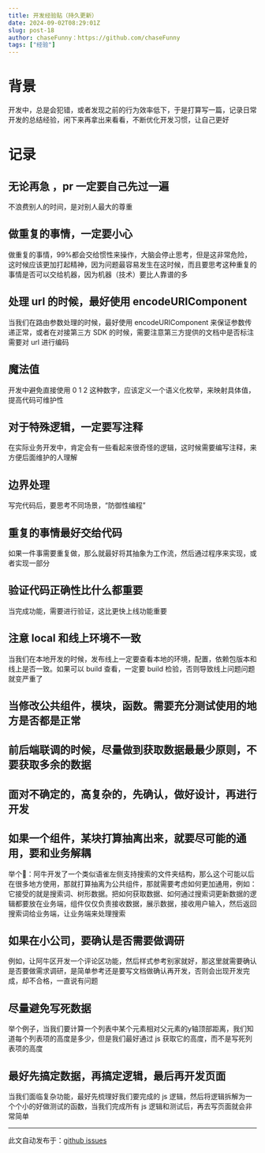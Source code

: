 ```yaml
---
title: 开发经验贴（持久更新）
date: 2024-09-02T08:29:01Z
slug: post-18
author: chaseFunny：https://github.com/chaseFunny
tags: ["经验"]
---
```


# 背景
开发中，总是会犯错，或者发现之前的行为效率低下，于是打算写一篇，记录日常开发的总结经验，闲下来再拿出来看看，不断优化开发习惯，让自己更好
# 记录

## 无论再急 ，pr 一定要自己先过一遍

不浪费别人的时间，是对别人最大的尊重

## 做重复的事情，一定要小心

做重复的事情，99%都会交给惯性来操作，大脑会停止思考，但是这非常危险，这时候应该更加打起精神，因为问题最容易发生在这时候，而且要思考这种重复的事情是否可以交给机器，因为机器（技术）要比人靠谱的多

##  处理 url 的时候，最好使用 encodeURIComponent

当我们在路由参数处理的时候，最好使用 encodeURIComponent 来保证参数传递正常，或者在对接第三方 SDK 的时候，需要注意第三方提供的文档中是否标注需要对 url 进行编码

## 魔法值

开发中避免直接使用 0 1 2 这种数字，应该定义一个语义化枚举，来映射具体值，提高代码可维护性

## 对于特殊逻辑，一定要写注释

在实际业务开发中，肯定会有一些看起来很奇怪的逻辑，这时候需要编写注释，来方便后面维护的人理解

## 边界处理

写完代码后，要思考不同场景，“防御性编程”

##  重复的事情最好交给代码

如果一件事需要重复做，那么就最好将其抽象为工作流，然后通过程序来实现，或者实现一部分

## 验证代码正确性比什么都重要

当完成功能，需要进行验证，这比更快上线功能重要

## 注意 local 和线上环境不一致

当我们在本地开发的时候，发布线上一定要查看本地的环境，配置，依赖包版本和线上是否一致。如果可以 build 查看，一定要 build 检验，否则导致线上问题问题就变严重了

## 当修改公共组件，模块，函数。需要充分测试使用的地方是否都是正常

## 前后端联调的时候，尽量做到获取数据最最少原则，不要获取多余的数据

## 面对不确定的，高复杂的，先确认，做好设计，再进行开发

## 如果一个组件，某块打算抽离出来，就要尽可能的通用，要和业务解耦

举个🌰：阿牛开发了一个类似语雀左侧支持搜索的文件夹结构，那么这个可能以后在很多地方使用，那就打算抽离为公共组件，那就需要考虑如何更加通用，例如：它接受的就是搜索词、树形数据。把如何获取数据、如何通过搜索词更新数据的逻辑都要放在业务端，组件仅仅负责接收数据，展示数据，接收用户输入，然后返回搜索词给业务端，让业务端来处理搜索

## 如果在小公司，要确认是否需要做调研
例如，让阿牛区开发一个评论区功能，然后样式参考别家就好，那这里就需要确认是否要做需求调研，是简单参考还是要写文档做确认再开发，否则会出现开发完成，却不合格，一直说有问题

## 尽量避免写死数据
举个例子，当我们要计算一个列表中某个元素相对父元素的y轴顶部距离，我们知道每个列表项的高度是多少，但是我们最好通过 js 获取它的高度，而不是写死列表项的高度

## 最好先搞定数据，再搞定逻辑，最后再开发页面
当我们面临复杂功能，最好先梳理好我们要完成的 js 逻辑，然后将逻辑拆解为一个个小的好做测试的函数，当我们完成所有 js 逻辑和测试后，再去写页面就会非常简单

---
此文自动发布于：<a href="https://github.com/coderPerseus/blog/issues/18" target="_blank">github issues</a>
